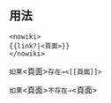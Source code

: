 <includeonly><!-- 在這裡加入模板的保護標識 --></includeonly><noinclude>{{template doc page viewed directly}}</noinclude>
<!-- 在本行下編輯模板說明 -->

== 用法 ==

 <pre><nowiki>
{{link?|<頁面>}}
</nowiki></pre>

 如果<頁面>存在→<nowiki><[[頁面]]></nowiki>

 如果<頁面>不存在→<頁面>